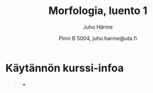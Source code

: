 % Morfologia, luento 1
% Juho Härme
% Pinni B 5004, juho.harme@uta.fi


# Käytännön kurssi-infoa

>- 

